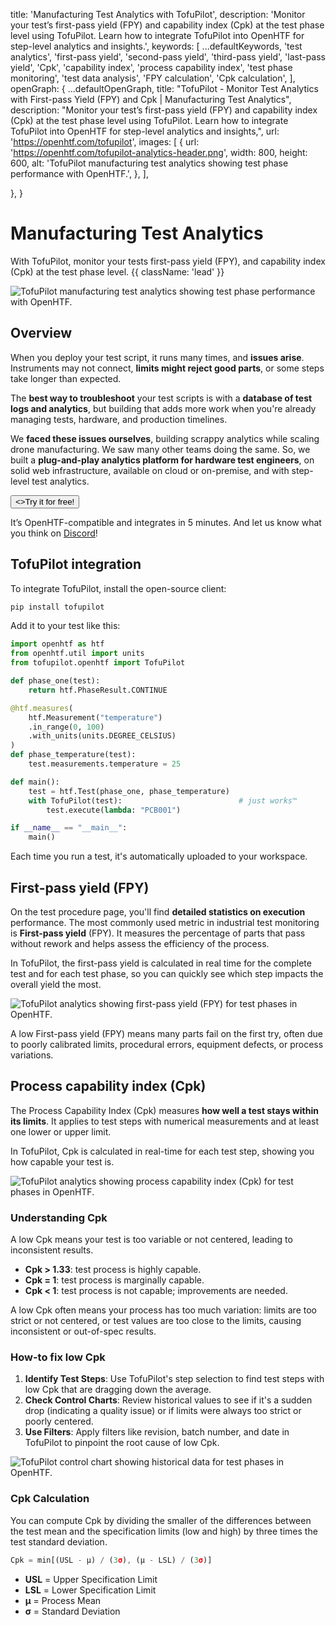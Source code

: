 
  title: 'Manufacturing Test Analytics with TofuPilot',
  description:
    'Monitor your test’s first-pass yield (FPY) and capability index (Cpk) at the test phase level using TofuPilot. Learn how to integrate TofuPilot into OpenHTF for step-level analytics and insights.',
  keywords: [
    ...defaultKeywords,
    'test analytics',
    'first-pass yield',
    'second-pass yield',
    'third-pass yield',
    'last-pass yield',
    'Cpk',
    'capability index',
    'process capability index',
    'test phase monitoring',
    'test data analysis',
    'FPY calculation',
    'Cpk calculation',
  ],
  openGraph: {
    ...defaultOpenGraph,
    title: "TofuPilot - Monitor Test Analytics with First-pass Yield (FPY) and Cpk | Manufacturing Test Analytics",
    description: "Monitor your test’s first-pass yield (FPY) and capability index (Cpk) at the test phase level using TofuPilot. Learn how to integrate TofuPilot into OpenHTF for step-level analytics and insights,",
    url: 'https://openhtf.com/tofupilot',
    images: [
      {
        url: 'https://openhtf.com/tofupilot-analytics-header.png',
        width: 800,
        height: 600,
        alt: 'TofuPilot manufacturing test analytics showing test phase performance with OpenHTF.',
      },
    ],

},
}

# Manufacturing Test Analytics

With TofuPilot, monitor your tests first-pass yield (FPY), and capability index (Cpk) at the test phase level. {{ className: 'lead' }}

<Image
  src="/tofupilot-analytics-header.png"
  alt="TofuPilot manufacturing test analytics showing test phase performance with OpenHTF."
/>

## Overview

When you deploy your test script, it runs many times, and **issues arise**. Instruments may not connect, **limits might reject good parts**, or some steps take longer than expected.

The **best way to troubleshoot** your test scripts is with a **database of test logs and analytics**, but building that adds more work when you're already managing tests, hardware, and production timelines.

We **faced these issues ourselves**, building scrappy analytics while scaling drone manufacturing. We saw many other teams doing the same. So, we built <TofuPilotLink utmMedium="" /> a **plug-and-play analytics platform for hardware test engineers**, on solid web infrastructure, available on cloud or on-premise, and with step-level test analytics.

<Button variant="text" arrow="right">
  <>Try it for free!</>
</Button>

It’s OpenHTF-compatible and integrates in 5 minutes. And let us know what you think on [Discord](https://discord.gg/T4pak7pk)!

## TofuPilot integration

To integrate TofuPilot, install the open-source client:

```sh
pip install tofupilot
```

Add it to your test like this:

```python {{ title: 'main.py' }}
import openhtf as htf
from openhtf.util import units
from tofupilot.openhtf import TofuPilot

def phase_one(test):
    return htf.PhaseResult.CONTINUE

@htf.measures(
    htf.Measurement("temperature")
    .in_range(0, 100)
    .with_units(units.DEGREE_CELSIUS)
)
def phase_temperature(test):
    test.measurements.temperature = 25

def main():
    test = htf.Test(phase_one, phase_temperature)
    with TofuPilot(test):                          # just works™️
        test.execute(lambda: "PCB001")

if __name__ == "__main__":
    main()
```

Each time you run a test, it's automatically uploaded to your workspace.

## First-pass yield (FPY)

On the test procedure page, you'll find **detailed statistics on execution** performance. The most commonly used metric in industrial test monitoring is **First-pass yield** (FPY). It measures the percentage of parts that pass without rework and helps assess the efficiency of the process.

In TofuPilot, the first-pass yield is calculated in real time for the complete test and for each test phase, so you can quickly see which step impacts the overall yield the most.

<Image
  src="/tofupilot-analytics-first-pass-yield.png"
  alt="TofuPilot analytics showing first-pass yield (FPY) for test phases in OpenHTF."
/>

A low First-pass yield (FPY) means many parts fail on the first try, often due to poorly calibrated limits, procedural errors, equipment defects, or process variations.

## Process capability index (Cpk)

The Process Capability Index (Cpk) measures **how well a test stays within its limits**. It applies to test steps with numerical measurements and at least one lower or upper limit.

In TofuPilot, Cpk is calculated in real-time for each test step, showing you how capable your test is.

<Image
  src="/tofupilot-analytics-cpk.png"
  alt="TofuPilot analytics showing process capability index (Cpk) for test phases in OpenHTF."
/>

### Understanding Cpk

A low Cpk means your test is too variable or not centered, leading to inconsistent results.

- **Cpk > 1.33**: test process is highly capable.
- **Cpk = 1**: test process is marginally capable.
- **Cpk < 1**: test process is not capable; improvements are needed.

A low Cpk often means your process has too much variation: limits are too strict or not centered, or test values are too close to the limits, causing inconsistent or out-of-spec results.

### How-to fix low Cpk

1. **Identify Test Steps**: Use TofuPilot's step selection to find test steps with low Cpk that are dragging down the average.
2. **Check Control Charts**: Review historical values to see if it's a sudden drop (indicating a quality issue) or if limits were always too strict or poorly centered.
3. **Use Filters**: Apply filters like revision, batch number, and date in TofuPilot to pinpoint the root cause of low Cpk.

<Image
  src="/tofupilot-analytics-control-chart.png"
  alt="TofuPilot control chart showing historical data for test phases in OpenHTF."
/>

### Cpk Calculation

You can compute Cpk by dividing the smaller of the differences between the test mean and the specification limits (low and high) by three times the test standard deviation.

```jsx
Cpk = min[(USL - μ) / (3σ), (μ - LSL) / (3σ)]
```

- **USL** = Upper Specification Limit
- **LSL** = Lower Specification Limit
- **μ** = Process Mean
- **σ** = Standard Deviation
